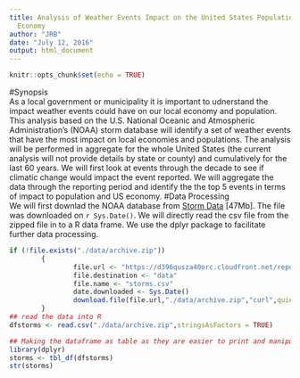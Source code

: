 ```yaml
---
title: Analysis of Weather Events Impact on the United States Population Health and
  Economy
author: "JRB"
date: "July 12, 2016"
output: html_document
---
```


```r
knitr::opts_chunk$set(echo = TRUE)
```
#Synopsis  
As a local government or municipality it is important to udnerstand the impact weather events could have on our local economy and population. This analysis based on  the U.S. National Oceanic and Atmospheric Administration's (NOAA) storm database will identify a set of weather events that have the most impact on local economies and populations. The analysis will be performed in aggregate for the whole United States (the current analysis will not provide details by state or county) and cumulatively for the last 60 years. We will first look at events through the decade to see if climatic change would impact the event reported. We will aggregate the data through the reporting period and identify the the top 5 events in terms of impact to population and US economy. 
#Data Processing  
We will first downlad the NOAA database from [Storm Data](https://d396qusza40orc.cloudfront.net/repdata%2Fdata%2FStormData.csv.bz2) [47Mb]. The file was downloaded on ```r Sys.Date()```. We will directly read the csv file from the zipped file in to a  R data frame. We use the dplyr package to facilitate further data processing.  
```r
if (!file.exists("./data/archive.zip"))
        {
                file.url <- "https://d396qusza40orc.cloudfront.net/repdata%2Fdata%2FStormData.csv.bz2"
                file.destination <- "data"
                file.name <- "storms.csv"
                date.downloaded <- Sys.Date()
                download.file(file.url,"./data/archive.zip","curl",quiet=TRUE)
        }
## read the data into R
dfstorms <- read.csv("./data/archive.zip",stringsAsFactors = TRUE)

## Making the dataframe as table as they are easier to print and manipulate
library(dplyr)
storms <- tbl_df(dfstorms)
str(storms)
```

